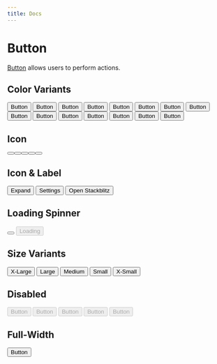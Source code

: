 ---
title: Docs
---


# Button

[Button](https://www.w3.org/WAI/ARIA/apg/patterns/button/) allows users to perform actions.

## Color Variants

<div className='example-wrapper wrap'>
  <Button>Button</Button>
  <Button color={'info'}>Button</Button>
  <Button color={'success'}>Button</Button>
  <Button color={'warning'}>Button</Button>
  <Button color={'danger'}>Button</Button>
  <span style={{flexBasis: '100%', height: '0'}} />
  <Button variant={'outline'}>Button</Button>
  <Button variant={'outline'} color={'info'}>Button</Button>
  <Button variant={'outline'} color={'success'}>Button</Button>
  <Button variant={'outline'} color={'warning'}>Button</Button>
  <Button variant={'outline'} color={'danger'}>Button</Button>
  <span style={{flexBasis: '100%', height: '0'}} />
  <Button variant={'light'}>Button</Button>
  <Button variant={'light'} color={'info'}>Button</Button>
  <Button variant={'light'} color={'success'}>Button</Button>
  <Button variant={'light'} color={'warning'}>Button</Button>
  <Button variant={'light'} color={'danger'}>Button</Button>
</div>

## Icon

<div className='example-wrapper wrap'>
  <Button leftIcon={'playstation'} aria-label='Icon-only Button' />
  <Button leftIcon={'ios-information-circle'} variant={'filled'} color={'info'} aria-label='Icon-only Button' />
  <Button leftIcon={'ios-checkmark-circle'} variant={'filled'} color={'success'} aria-label='Icon-only Button' />
  <Button leftIcon={'ios-help-circle'} variant={'filled'} color={'warning'} aria-label='Icon-only Button' />
  <Button leftIcon={'ios-warning'} variant={'filled'} color={'danger'} aria-label='Icon-only Button' />
</div>

## Icon & Label

<div className='example-wrapper wrap'>
  <Button leftIcon={'md-expand'}>
    <span>Expand</span>
  </Button>
  <Button rightIcon={'ios-settings'}>
    <span>Settings</span>
  </Button>
  <Button leftIcon={'ios-exit'} rightIcon={'arrowRight'}>
    <span>Open Stackblitz</span>
  </Button>
</div>

## Loading Spinner

<div className='example-wrapper wrap'>
  <Button><Spinner size={'xs'} /></Button>
  <Button disabled>
    <Spinner size={'xs'} />
    <span>Loading</span>
  </Button>
</div>

## Size Variants

<div className='example-wrapper wrap'>
  <Button size={'xl'}>X-Large</Button>
  <Button size={'lg'}>Large</Button>
  <Button>Medium</Button>
  <Button size={'sm'}>Small</Button>
  <Button size={'xs'}>X-Small</Button>
</div>

## Disabled

<div className='example-wrapper wrap'>
  <Button disabled>Button</Button>
  <Button variant={'filled'} color={'info'} disabled>Button</Button>
  <Button variant={'filled'} color={'success'} disabled>Button</Button>
  <Button variant={'filled'} color={'warning'} disabled>Button</Button>
  <Button variant={'filled'} color={'danger'} disabled>Button</Button>
</div>

## Full-Width

<div className='example-wrapper wrap'>
  <Button fullWidth>Button</Button>
</div>
